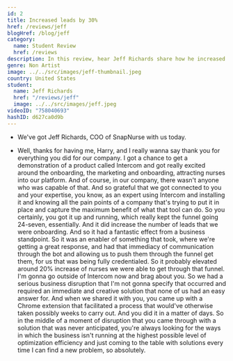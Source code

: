 ```yaml
---
id: 2
title: Increased leads by 30%
href: /reviews/jeff
blogHref: /blog/jeff
category:
  name: Student Review
  href: /reviews
description: In this review, hear Jeff Richards share how he increased leads by 30% for his nurse recruiting marketplace.
genre: Non Artist
image: ../../src/images/jeff-thumbnail.jpeg
country: United States
student:
  name: Jeff Richards
  href: "/reviews/jeff"
  image: ../../src/images/jeff.jpeg
videoID: "758040693"
hashID: d627ca0d9b
---
```


- We've got Jeff Richards, COO of SnapNurse with us today.

- Well, thanks for having me, Harry, and I really wanna say thank you for everything you did for our company. I got a chance to get a demonstration of a product called Intercom and got really excited around the onboarding, the marketing and onboarding, attracting nurses into our platform. And of course, in our company, there wasn't anyone who was capable of that. And so grateful that we got connected to you and your expertise, you know, as an expert using Intercom and installing it and knowing all the pain points of a company that's trying to put it in place and capture the maximum benefit of what that tool can do. So you certainly, you got it up and running, which really kept the funnel going 24-seven, essentially. And it did increase the number of leads that we were onboarding. And so it had a fantastic effect from a business standpoint. So it was an enabler of something that took, where we're getting a great response, and had that immediacy of communication through the bot and allowing us to push them through the funnel get them, for us that was being fully credentialed. So it probably elevated around 20% increase of nurses we were able to get through that funnel. I'm gonna go outside of Intercom now and brag about you. So we had a serious business disruption that I'm not gonna specify that occurred and required an immediate and creative solution that none of us had an easy answer for. And when we shared it with you, you came up with a Chrome extension that facilitated a process that would've otherwise taken possibly weeks to carry out. And you did it in a matter of days. So in the middle of a moment of disruption that you came through with a solution that was never anticipated, you're always looking for the ways in which the business isn't running at the highest possible level of optimization efficiency and just coming to the table with solutions every time I can find a new problem, so absolutely.
